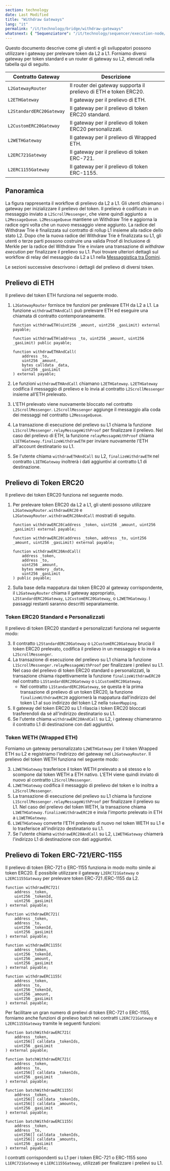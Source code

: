 ```yaml
---
section: technology
date: Last Modified
title: "Withdraw Gateways"
lang: "it"
permalink: "/it/technology/bridge/withdraw-gateways"
whatsnext: { "Sequenziatore": "/it/technology/sequencer/execution-node/" }
---
```



Questo documento descrive come gli utenti e gli sviluppatori possono utilizzare i gateway per prelevare token da L2 a L1. Forniamo diversi gateway per token standard e un router di gateway su L2, elencati nella tabella qui di seguito.

| Contratto Gateway        | Descrizione                                                         |
| ------------------------ | ------------------------------------------------------------------- |
| `L2GatewayRouter`        | Il router dei gateway supporta il prelievo di ETH e token ERC20.    |
| `L2ETHGateway`           | Il gateway per il prelievo di ETH.                                  |
| `L2StandardERC20Gateway` | Il gateway per il prelievo di token ERC20 standard.                  |
| `L2CustomERC20Gateway`   | Il gateway per il prelievo di token ERC20 personalizzati.            |
| `L2WETHGateway`          | Il gateway per il prelievo di Wrapped ETH.                          |
| `L2ERC721Gateway`        | Il gateway per il prelievo di token ERC-721.                        |
| `L2ERC1155Gateway`       | Il gateway per il prelievo di token ERC-1155.                       |

## Panoramica

<ClickToZoom src={WithdrawWorkflow} alt="Withdraw Workflow" />

La figura rappresenta il workflow di prelievo da L2 a L1. Gli utenti chiamano i gateway per inizializzare il prelievo del token. Il prelievo è codificato in un messaggio inviato a `L2ScrollMessenger`, che viene quindi aggiunto a `L2MessageQueue`. `L2MessageQueue` mantiene un Withdraw Trie e aggiorna la radice ogni volta che un nuovo messaggio viene aggiunto. La radice del Withdraw Trie è finalizzata sul contratto di rollup L1 insieme alla radice dello stato L2. Dopo che la nuova radice del Withdraw Trie è finalizzata su L1, gli utenti o terze parti possono costruire una valida Proof di Inclusione di Merkle per la radice del Withdraw Trie e inviare una transazione di _withdraw execution_ per finalizzare il prelievo su L1. Puoi trovare ulteriori dettagli sul workflow di relay del messaggio da L2 a L1 nella [Messaggistica tra Domini](/it/technology/bridge/cross-domain-messaging#sending-messages-from-l2-to-l1).

Le sezioni successive descrivono i dettagli del prelievo di diversi token.

## Prelievo di ETH

Il prelievo del token ETH funziona nel seguente modo.

1. `L2GatewayRouter` fornisce tre funzioni per prelevare ETH da L2 a L1. La funzione `withdrawETHAndCall` può prelevare ETH ed eseguire una chiamata di contratto contemporaneamente.


    ```solidity
    function withdrawETH(uint256 _amount, uint256 _gasLimit) external payable;

    function withdrawETH(address _to, uint256 _amount, uint256 _gasLimit) public payable;

    function withdrawETHAndCall(
        address _to,
        uint256 _amount,
        bytes calldata _data,
        uint256 _gasLimit
    ) external payable;
    ```

2. Le funzioni `withdrawETHAndCall` chiamano `L2ETHGateway`. `L2ETHGateway` codifica il messaggio di prelievo e lo invia al contratto `L2ScrollMessenger` insieme all'ETH prelevato.
3. L'ETH prelevato viene nuovamente bloccato nel contratto `L2ScrollMessenger`. `L2ScrollMessenger` aggiunge il messaggio alla coda dei messaggi nel contratto `L2MessageQueue`.
4. La transazione di esecuzione del prelievo su L1 chiama la funzione `L1ScrollMessenger.relayMessageWithProof` per finalizzare il prelievo. Nel caso del prelievo di ETH, la funzione `relayMessageWithProof` chiama `L1ETHGateway.finalizeWithdrawETH` per inviare nuovamente l'ETH all'account destinatario su L1.
5. Se l'utente chiama `withdrawETHAndCall` su L2, `finalizeWithdrawETH` nel contratto `L1ETHGateway` inoltrerà i dati aggiuntivi al contratto L1 di destinazione.

## Prelievo di Token ERC20

Il prelievo dei token ERC20 funziona nel seguente modo.

1. Per prelevare token ERC20 da L2 a L1, gli utenti possono utilizzare `L2GatewayRouter.withdrawERC20` e `L2GatewayRouter.withdrawERC20AndCall` mostrati di seguito.


    ```solidity
    function withdrawERC20(address _token, uint256 _amount, uint256 _gasLimit) external payable;

    function withdrawERC20(address _token, address _to, uint256 _amount, uint256 _gasLimit) external payable;

    function withdrawERC20AndCall(
        address _token,
        address _to,
        uint256 _amount,
        bytes memory _data,
        uint256 _gasLimit
    ) public payable;
    ```

2. Sulla base della mappatura dai token ERC20 al gateway corrispondente, il `L2GatewayRouter` chiama il gateway appropriato, `L2StandardERC20Gateway`, `L2CustomERC20Gateway`, o `L2WETHGateway`. I passaggi restanti saranno descritti separatamente.

### Token ERC20 Standard e Personalizzati

Il prelievo di token ERC20 standard e personalizzati funziona nel seguente modo:

3. Il contratto `L2StandardERC20Gateway` o `L2CustomERC20Gateway` brucia il token ERC20 prelevato, codifica il prelievo in un messaggio e lo invia a `L2ScrollMessenger`.
4. La transazione di esecuzione del prelievo su L1 chiama la funzione `L1ScrollMessenger.relayMessageWithProof` per finalizzare i prelievi su L1. Nel caso del prelievo di token ERC20 standard o personalizzati, la transazione chiama rispettivamente la funzione `finalizeWithdrawERC20` nel contratto `L1StandardERC20Gateway` o `L1CustomERC20Gateway`.
   - Nel contratto `L1StandardERC20Gateway`, se questa è la prima transazione di prelievo di un token ERC20, la funzione `finalizeWithdrawERC20` aggiornerà la mappatura dall'indirizzo del token L1 al suo indirizzo del token L2 nella `tokenMapping`.
5. Il gateway del token ERC20 su L1 rilascia i token ERC20 bloccati trasferendoli da sé all'indirizzo destinatario su L1.
6. Se l'utente chiama `withdrawERC20AndCall` su L2, i gateway chiameranno il contratto L1 di destinazione con dati aggiuntivi.

### Token WETH (Wrapped ETH)

Forniamo un gateway personalizzato `L2WETHGateway` per il token Wrapped ETH su L2 e registriamo l'indirizzo del gateway nel `L2GatewayRouter`. Il prelievo del token WETH funziona nel seguente modo:

3. `L2WETHGateway` trasferisce il token WETH prelevato a sé stesso e lo scompone dal token WETH a ETH nativo. L'ETH viene quindi inviato di nuovo al contratto `L2ScrollMessenger`.
4. `L2WETHGateway` codifica il messaggio di prelievo del token e lo inoltra a `L2ScrollMessenger`.
5. La transazione di esecuzione del prelievo su L1 chiama la funzione `L1ScrollMessenger.relayMessageWithProof` per finalizzare il prelievo su L1. Nel caso del prelievo del token WETH, la transazione chiama `L1WETHGateway.finalizeWithdrawERC20` e invia l'importo prelevato in ETH a `L1WETHGateway`.
6. `L1WETHGateway` converte l'ETH prelevato di nuovo nel token WETH su L1 e lo trasferisce all'indirizzo destinatario su L1.
7. Se l'utente chiama `withdrawERC20AndCall` su L2, `L1WETHGateway` chiamerà l'indirizzo L1 di destinazione con dati aggiuntivi.

## Prelievo di Token ERC-721/ERC-1155

Il prelievo di token ERC-721 o ERC-1155 funziona in modo molto simile ai token ERC20. È possibile utilizzare il gateway `L2ERC721Gateway` o `L2ERC1155Gateway` per prelevare token ERC-721 /ERC-1155 da L2.

```solidity
function withdrawERC721(
    address _token,
    uint256 _tokenId,
    uint256 _gasLimit
) external payable;

function withdrawERC721(
    address _token,
    address _to,
    uint256 _tokenId,
    uint256 _gasLimit
) external payable;

function withdrawERC1155(
    address _token,
    uint256 _tokenId,
    uint256 _amount,
    uint256 _gasLimit
) external payable;

function withdrawERC1155(
    address _token,
    address _to,
    uint256 _tokenId,
    uint256 _amount,
    uint256 _gasLimit
) external payable;
```

Per facilitare un gran numero di prelievi di token ERC-721 o ERC-1155, forniamo anche funzioni di prelievo batch nei contratti `L2ERC721Gateway` e `L2ERC1155Gateway` tramite le seguenti funzioni:


```solidity
function batchWithdrawERC721(
    address _token,
    uint256[] calldata _tokenIds,
    uint256 _gasLimit
) external payable;

function batchWithdrawERC721(
    address _token,
    address _to,
    uint256[] calldata _tokenIds,
    uint256 _gasLimit
) external payable;

function batchWithdrawERC1155(
    address _token,
    uint256[] calldata _tokenIds,
    uint256[] calldata _amounts,
    uint256 _gasLimit
) external payable;

function batchWithdrawERC1155(
    address _token,
    address _to,
    uint256[] calldata _tokenIds,
    uint256[] calldata _amounts,
    uint256 _gasLimit
) external payable;
```

I contratti corrispondenti su L1 per i token ERC-721 o ERC-1155 sono `L1ERC721Gateway` e `L1ERC1155Gateway`, utilizzati per finalizzare i prelievi su L1.
